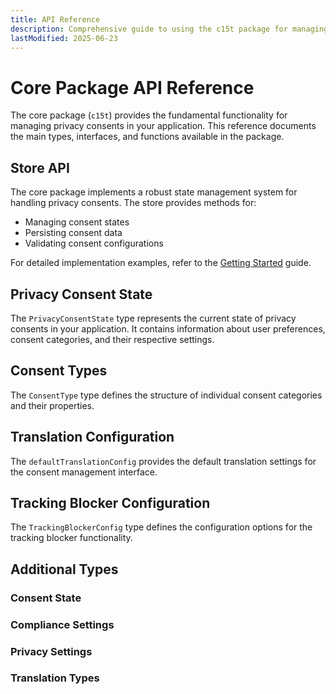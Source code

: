 ```yaml
---
title: API Reference
description: Comprehensive guide to using the c15t package for managing privacy consents.
lastModified: 2025-06-23
---
```


# Core Package API Reference

The core package (`c15t`) provides the fundamental functionality for managing privacy consents in your application. This reference documents the main types, interfaces, and functions available in the package.

## Store API

The core package implements a robust state management system for handling privacy consents. The store provides methods for:

- Managing consent states
- Persisting consent data
- Validating consent configurations

For detailed implementation examples, refer to the [Getting Started](/docs/javascript/quickstart) guide.

## Privacy Consent State

The `PrivacyConsentState` type represents the current state of privacy consents in your application. It contains information about user preferences, consent categories, and their respective settings.

<AutoTypeTable path="./packages/core/src/index.ts" name="PrivacyConsentState" />

## Consent Types

The `ConsentType` type defines the structure of individual consent categories and their properties.

<AutoTypeTable path="./packages/core/src/index.ts" name="ConsentType" />

 ## Translation Configuration

The `defaultTranslationConfig` provides the default translation settings for the consent management interface.

<AutoTypeTable path="./packages/core/src/index.ts" name="TranslationConfig" /> 

## Tracking Blocker Configuration

The `TrackingBlockerConfig` type defines the configuration options for the tracking blocker functionality.

<AutoTypeTable path="./packages/core/src/index.ts" name="TrackingBlockerConfig" />

## Additional Types

### Consent State
<AutoTypeTable path="./packages/core/src/index.ts" name="ConsentState" />

### Compliance Settings
<AutoTypeTable path="./packages/core/src/index.ts" name="ComplianceSettings" />

### Privacy Settings
<AutoTypeTable path="./packages/core/src/index.ts" name="PrivacySettings" />

### Translation Types
<AutoTypeTable path="./packages/core/src/index.ts" name="TranslationConfig" />
<AutoTypeTable path="./packages/core/src/index.ts" name="Translations" />

